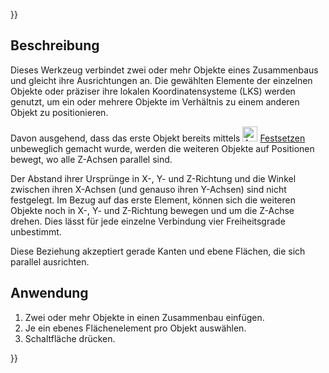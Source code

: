 {{UnfinishedDocu{{#translation:}}}}
<languages/>

{{Docnav/de
|[[Assembly3_ConstraintSameOrientation/de|Richtungen angleichen]]
|[[Assembly3_ConstraintAngle/de|Winkel festlegen]]
|[[Assembly3_Workbench/de|Assembly3]]
|IconL=Assembly_ConstraintSameOrientation.svg
|IconR=Assembly_ConstraintAngle.svg
|IconC=Assembly3_workbench_icon.svg
}}

{{GuiCommand/de
|Name=Assembly3 ConstraintMultiParallel
|Name/de=Assembly3 MehrfachParallel
|Icon=Assembly_ConstraintMultiParallel.svg
|Workbenches=[[Assembly3_Workbench/de|Assembly3]]
}}

<span id="Description"></span>
== Beschreibung ==

Dieses Werkzeug verbindet zwei oder mehr Objekte eines Zusammenbaus und gleicht  ihre Ausrichtungen an. Die gewählten Elemente der einzelnen Objekte oder präziser ihre lokalen Koordinatensysteme (LKS) werden genutzt, um ein oder mehrere Objekte im Verhältnis zu einem anderen Objekt zu positionieren.

Davon ausgehend, dass das erste Objekt bereits mittels [[Image:Assembly ConstraintLock.svg‎‎|24px]] [[Assembly3_ConstraintLock/de|Festsetzen]] unbeweglich gemacht wurde, werden die weiteren Objekte auf Positionen bewegt, wo alle Z-Achsen parallel sind.

Der Abstand ihrer Ursprünge in X-, Y- und Z-Richtung und die Winkel zwischen ihren X-Achsen (und genauso ihren Y-Achsen) sind nicht festgelegt. Im Bezug auf das erste Element, können sich die weiteren Objekte noch in X-, Y- und Z-Richtung bewegen und um die Z-Achse drehen. Dies lässt für jede einzelne Verbindung vier Freiheitsgrade unbestimmt.

Diese Beziehung akzeptiert gerade Kanten und ebene Flächen, die sich parallel ausrichten.

<span id="Usage"></span>
== Anwendung == 

# Zwei oder mehr Objekte in einen Zusammenbau einfügen.
# Je ein ebenes Flächenelement pro Objekt auswählen.
# Schaltfläche{{Button|[[Image:Assembly_ConstraintMultiParallel.svg|16px]] [[Assembly3_ConstraintMultiParallel/de|Mehrfach parallel]]}} drücken.


{{Docnav/de
|[[Assembly3_ConstraintSameOrientation/de|Richtungen angleichen]]
|[[Assembly3_ConstraintAngle/de|Winkel festlegen]]
|[[Assembly3_Workbench/de|Assembly3]]
|IconL=Assembly_ConstraintSameOrientation.svg
|IconR=Assembly_ConstraintAngle.svg
|IconC=Assembly3_workbench_icon.svg
}}

{{Userdocnavi{{#translation:}}}}
